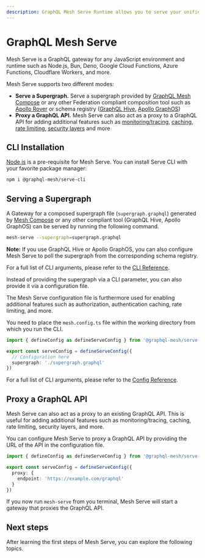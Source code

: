 ```yaml
---
description: GraphQL Mesh Serve Runtime allows you to serve your unified supergraph GraphQL schema
---
```



# GraphQL Mesh Serve

Mesh Serve is a GraphQL gateway for any JavaScript environment and runtime such as Node.js, Bun,
Deno, Google Cloud Functions, Azure Functions, Cloudflare Workers, and more.

Mesh Serve supports two different modes:

- **Serve a Supergraph.** Serve a supergraph provided by [GraphQL Mesh Compose](/v1/compose) or any
  other Federation compliant composition tool such as
  [Apollo Rover](https://www.apollographql.com/docs/rover/) or schema registry
  ([GraphQL Hive](https://the-guild.dev/graphql/hive),
  [Apollo GraphOS](https://www.apollographql.com/docs/graphos/))
- **Proxy a GraphQL API.** Mesh Serve can also act as a proxy to a GraphQL API for adding additional
  features such as [monitoring/tracing](/v1/serve/features/monitoring-tracing),
  [caching](/v1/serve/features/performance),
  [rate limiting](/v1/serve/features/security/rate-limiting),
  [security layers](/v1/serve/features/security) and more

## CLI Installation

[Node.js](https://nodejs.org) is a pre-requisite for Mesh Serve. You can install Serve CLI with your
favorite package manager:

```sh npm2yarn
npm i @graphql-mesh/serve-cli
```

## Serving a Supergraph

A Gateway for a composed supergraph file (`supergraph.graphql`) generated by
[Mesh Compose](/v1/compose) or any other compliant tool (GraphQL Hive, Apollo GraphOS) can be served
by running the following command.

```sh Serve a Supergraph from CLI
mesh-serve --supergraph=supergraph.graphql
```

**Note:** If you use GraphQL Hive or Apollo GraphOS, you can also configure Mesh Serve to poll the
supergraph from the corresponding schema registry.

For a full list of CLI arguments, please refer to the [CLI Reference](./references/cli).

Instead of providing the supergraph via a CLI parameter, you can also provide it via a configuration
file.

The Mesh Serve configuration file is furthermore used for enabling additional features such as
authorization, authentication caching, rate limiting, and more.

You need to place the `mesh.config.ts` file within the working directory from which you run the CLI.

```ts filename="mesh.config.ts"
import { defineConfig as defineServeConfig } from '@graphql-mesh/serve-cli'

export const serveConfig = defineServeConfig({
  // Configuration here
  supergraph: './supergraph.graphql'
})
```

For a full list of CLI arguments, please refer to the [Config Reference](./references/config).

## Proxy a GraphQL API

Mesh Serve can also act as a proxy to an existing GraphQL API. This is useful for adding additional
features such as monitoring/tracing, caching, rate limiting, security layers, and more.

You can configure Mesh Serve to proxy a GraphQL API by providing the URL of the API in the
configuration file.

```ts filename="mesh.config.ts"
import { defineConfig as defineServeConfig } from '@graphql-mesh/serve-cli'

export const serveConfig = defineServeConfig({
  proxy: {
    endpoint: 'https://example.com/graphql'
  }
})
```

If you now run `mesh-serve` from you terminal, Mesh Serve will start a gateway that proxies the
GraphQL API.

## Next steps

After learning the first steps of Mesh Serve, you can explore the following topics.

<Cards>
  <Cards.Card
    arrow
    title="Serve a Supergraph from GraphQL Hive"
    href="/v1/serve/schema-registry/hive"
  />
  <Cards.Card
    arrow
    title="Serve a Supergraph from Apollo GraphOS"
    href="/v1/serve/schema-registry/graphos"
  />
  <Cards.Card
    arrow
    title="Proxy a GraphQL API"
    href="/v1/serve/references/config#configure-mesh-as-a-graphql-proxy"
  />
</Cards>
